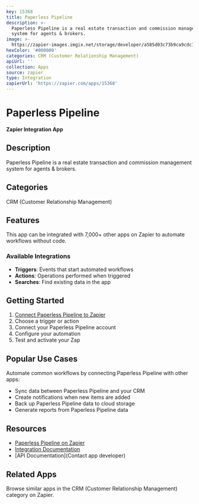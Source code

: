 ```yaml
---
key: 15368
title: Paperless Pipeline
description: >-
  Paperless Pipeline is a real estate transaction and commission management
  system for agents & brokers.
image: >-
  https://zapier-images.imgix.net/storage/developer/a585d03c73b9ca9cdc101d5f5a29f0f0.png?auto=format%2Ccompress&ixlib=python-3.0.0&q=50
hexColor: '#000000'
categories: CRM (Customer Relationship Management)
apiUrl: ''
collection: Apps
source: zapier
type: Integration
zapierUrl: 'https://zapier.com/apps/15368'
---
```

# Paperless Pipeline

**Zapier Integration App**

## Description

Paperless Pipeline is a real estate transaction and commission management system for agents & brokers.

## Categories

CRM (Customer Relationship Management)

## Features

This app can be integrated with 7,000+ other apps on Zapier to automate workflows without code.

### Available Integrations

- **Triggers**: Events that start automated workflows
- **Actions**: Operations performed when triggered
- **Searches**: Find existing data in the app

## Getting Started

1. [Connect Paperless Pipeline to Zapier](https://zapier.com/apps/15368)
2. Choose a trigger or action
3. Connect your Paperless Pipeline account
4. Configure your automation
5. Test and activate your Zap

## Popular Use Cases

Automate common workflows by connecting Paperless Pipeline with other apps:

- Sync data between Paperless Pipeline and your CRM
- Create notifications when new items are added
- Back up Paperless Pipeline data to cloud storage
- Generate reports from Paperless Pipeline data

## Resources

- [Paperless Pipeline on Zapier](https://zapier.com/apps/15368)
- [Integration Documentation](https://zapier.com/apps/15368/integrations)
- [API Documentation](Contact app developer)

## Related Apps

Browse similar apps in the CRM (Customer Relationship Management) category on Zapier.
